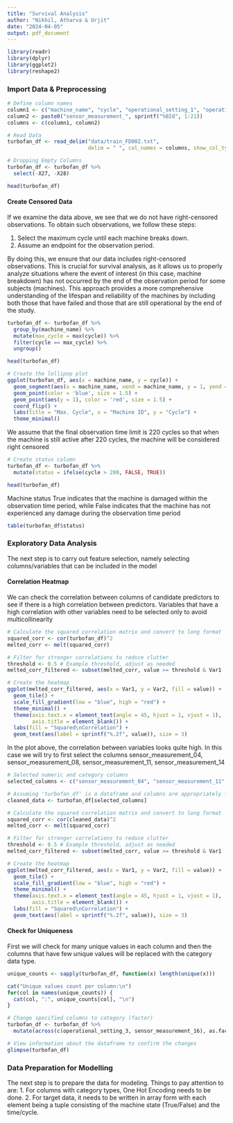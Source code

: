 ```yaml
---
title: "Survival Analysis"
author: "Nikhil, Atharva & Urjit"
date: "2024-04-05"
output: pdf_document
---
```


```r
library(readr)
library(dplyr)
library(ggplot2)
library(reshape2)
```


### Import Data & Preprocessing

```r
# Define column names
column1 <- c("machine_name", "cycle", "operational_setting_1", "operational_setting_2", "operational_setting_3")
column2 <- paste0("sensor_measurement_", sprintf("%02d", 1:21))
columns <- c(column1, column2)
```

```r
# Read Data
turbofan_df <- read_delim("data/train_FD002.txt",
                          delim = " ", col_names = columns, show_col_types = FALSE, trim_ws = TRUE)

# Dropping Empty Columns
turbofan_df <- turbofan_df %>%
  select(-X27, -X28)

head(turbofan_df)
```

#### Create Censored Data 

If we examine the data above, we see that we do not have right-censored observations. To obtain such observations, we follow these steps:

1. Select the maximum cycle until each machine breaks down.
2. Assume an endpoint for the observation period.

By doing this, we ensure that our data includes right-censored observations. This is crucial for survival analysis, as it allows us to properly analyze situations where the event of interest (in this case, machine breakdown) has not occurred by the end of the observation period for some subjects (machines). This approach provides a more comprehensive understanding of the lifespan and reliability of the machines by including both those that have failed and those that are still operational by the end of the study.

```r
turbofan_df <- turbofan_df %>% 
  group_by(machine_name) %>%
  mutate(max_cycle = max(cycle)) %>%
  filter(cycle == max_cycle) %>%
  ungroup() 

head(turbofan_df)
```

```r
# Create the lollipop plot
ggplot(turbofan_df, aes(x = machine_name, y = cycle)) +
  geom_segment(aes(x = machine_name, xend = machine_name, y = 1, yend = cycle), color = 'skyblue') +
  geom_point(color = 'blue', size = 1.5) +
  geom_point(aes(y = 1), color = 'red', size = 1.5) +
  coord_flip() + 
  labs(title = "Max. Cycle", x = "Machine ID", y = "Cycle") +
  theme_minimal()

```

We assume that the final observation time limit is 220 cycles so that when the machine is still active after 220 cycles, the machine will be considered right censored

```r
# Create status column
turbofan_df <- turbofan_df %>%
  mutate(status = ifelse(cycle > 200, FALSE, TRUE))

head(turbofan_df)
```

Machine status True indicates that the machine is damaged within the observation time period, while False indicates that the machine has not experienced any damage during the observation time period

```r
table(turbofan_df$status)
```

### Exploratory Data Analysis

The next step is to carry out feature selection, namely selecting columns/variables that can be included in the model

#### Correlation Heatmap

We can check the correlation between columns of candidate predictors to see if there is a high correlation between predictors. Variables that have a high correlation with other variables need to be selected only to avoid multicollinearity

```r
# Calculate the squared correlation matrix and convert to long format
squared_corr <- cor(turbofan_df)^2
melted_corr <- melt(squared_corr)

# Filter for stronger correlations to reduce clutter
threshold <- 0.5 # Example threshold, adjust as needed
melted_corr_filtered <- subset(melted_corr, value >= threshold & Var1 != Var2)

# Create the heatmap
ggplot(melted_corr_filtered, aes(x = Var1, y = Var2, fill = value)) +
  geom_tile() +
  scale_fill_gradient(low = "blue", high = "red") +
  theme_minimal() +
  theme(axis.text.x = element_text(angle = 45, hjust = 1, vjust = 1),
        axis.title = element_blank()) +
  labs(fill = "Squared\nCorrelation") +
  geom_text(aes(label = sprintf("%.2f", value)), size = 3)
```

In the plot above, the correlation between variables looks quite high. In this case we will try to first select the columns sensor_measurement_04, sensor_measurement_08, sensor_measurement_11, sensor_measurement_14 

```r
# Selected numeric and category columns
selected_columns <- c("sensor_measurement_04", "sensor_measurement_11", "sensor_measurement_14", "operational_setting_3", "sensor_measurement_16", "status", "cycle")

# Assuming 'turbofan_df' is a dataframe and columns are appropriately formatted
cleaned_data <- turbofan_df[selected_columns]

# Calculate the squared correlation matrix and convert to long format
squared_corr <- cor(cleaned_data)^2
melted_corr <- melt(squared_corr)

# Filter for stronger correlations to reduce clutter
threshold <- 0.5 # Example threshold, adjust as needed
melted_corr_filtered <- subset(melted_corr, value >= threshold & Var1 != Var2)

# Create the heatmap
ggplot(melted_corr_filtered, aes(x = Var1, y = Var2, fill = value)) +
  geom_tile() +
  scale_fill_gradient(low = "blue", high = "red") +
  theme_minimal() +
  theme(axis.text.x = element_text(angle = 45, hjust = 1, vjust = 1),
        axis.title = element_blank()) +
  labs(fill = "Squared\nCorrelation") +
  geom_text(aes(label = sprintf("%.2f", value)), size = 3)

```

#### Check for Uniqueness

First we will check for many unique values in each column and then the columns that have few unique values will be replaced with the category data type.

```r
unique_counts <- sapply(turbofan_df, function(x) length(unique(x)))

cat("Unique values count per column:\n")
for(col in names(unique_counts)) {
  cat(col, ":", unique_counts[col], "\n")
}
```

```r
# Change specified columns to category (factor)
turbofan_df <- turbofan_df %>%
  mutate(across(c(operational_setting_3, sensor_measurement_16), as.factor))

# View information about the dataframe to confirm the changes
glimpse(turbofan_df)
```

### Data Preparation for Modelling

The next step is to prepare the data for modeling. Things to pay attention to are:
1. For columns with category types, One Hot Encoding needs to be done.
2. For target data, it needs to be written in array form with each element being a tuple consisting of the machine state (True/False) and the time/cycle.

```r

```













